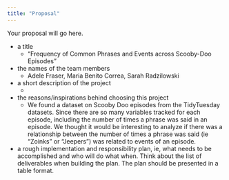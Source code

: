 ```yaml
---
title: "Proposal"
---
```


Your proposal will go here.

* a title
  * "Frequency of Common Phrases and Events across Scooby-Doo Episodes" 
  
  
* the names of the team members
  * Adele Fraser, Maria Benito Correa, Sarah Radzilowski
  
  
* a short description of the project
  * 

* the reasons/inspirations behind choosing this project
  * We found a dataset on Scooby Doo episodes from the TidyTuesday datasets. Since there are so many variables tracked for each episode, including the number of times a phrase was said in an episode. We thought it would be interesting to analyze if there was a relationship between the number of times a phrase was said (ie "Zoinks" or "Jeepers") was related to events of an episode.

* a rough implementation and responsibility plan, ie, what needs to be accomplished and who will do what when. Think about the list of deliverables when building the plan. The plan should be presented in a table format.
